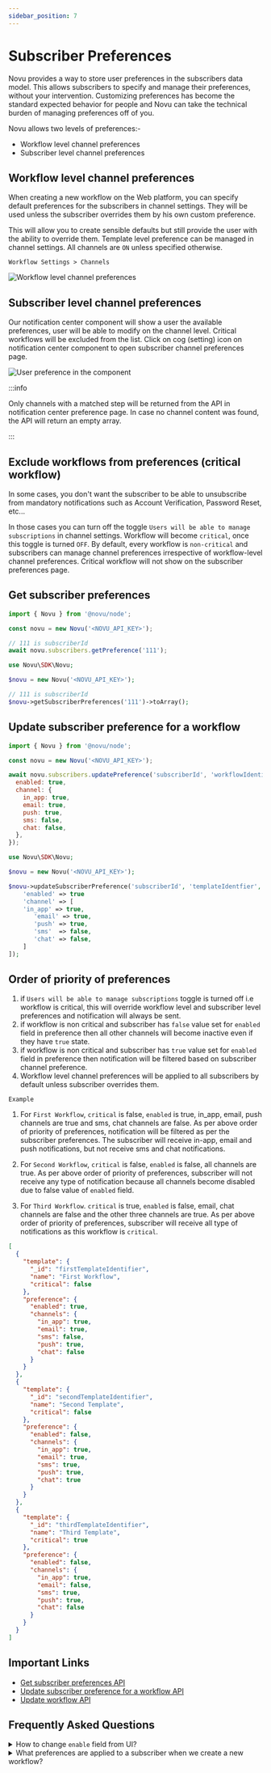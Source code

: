 ```yaml
---
sidebar_position: 7
---
```



# Subscriber Preferences

Novu provides a way to store user preferences in the subscribers data model.
This allows subscribers to specify and manage their preferences, without your intervention. Customizing preferences has become the standard expected behavior for people and Novu can take the technical burden of managing preferences off of you.

Novu allows two levels of preferences:-

- Workflow level channel preferences
- Subscriber level channel preferences

## Workflow level channel preferences

When creating a new workflow on the Web platform, you can specify default preferences for the subscribers in channel settings. They will be used unless the subscriber overrides them by his own custom preference.

This will allow you to create sensible defaults but still provide the user with the ability to override them. Template level preference can be managed in channel settings. All channels are `ON` unless specified otherwise.

`Workflow Settings > Channels`

![Workflow level channel preferences](/img/platform/preferences/template-level-channel-preferences.png)

## Subscriber level channel preferences

Our notification center component will show a user the available preferences, user will be able to modify on the channel level. Critical workflows will be excluded from the list. Click on cog (setting) icon on notification center component to open subscriber channel preferences page.

![User preference in the component](/img/platform/preferences/user-preference.png)

:::info

Only channels with a matched step will be returned from the API in notification center preference page. In case no channel content was found, the API will return an empty array.

:::

## Exclude workflows from preferences (critical workflow)

In some cases, you don't want the subscriber to be able to unsubscribe from mandatory notifications such as Account Verification, Password Reset, etc...

In those cases you can turn off the toggle `Users will be able to manage subscriptions` in channel settings. Workflow will become `critical`, once this toggle is turned `OFF`. By default, every workflow is `non-critical` and subscribers can manage channel preferences irrespective of workflow-level channel preferences. Critical workflow will not show on the subscriber preferences page.

## Get subscriber preferences

<Tabs groupId="language" queryString>

  <TabItem value="js" label="Node.js">

```javascript
import { Novu } from '@novu/node';

const novu = new Novu('<NOVU_API_KEY>');

// 111 is subscriberId
await novu.subscribers.getPreference('111');
```

  </TabItem>
    <TabItem value="php" label="PHP">

```php
use Novu\SDK\Novu;

$novu = new Novu('<NOVU_API_KEY>');

// 111 is subscriberId
$novu->getSubscriberPreferences('111')->toArray();
```

  </TabItem>
</Tabs>

## Update subscriber preference for a workflow

<Tabs groupId="language" queryString>

  <TabItem value="js" label="Node.js">

```javascript
import { Novu } from '@novu/node';

const novu = new Novu('<NOVU_API_KEY>');

await novu.subscribers.updatePreference('subscriberId', 'workflowIdentifier', {
  enabled: true,
  channel: {
    in_app: true,
    email: true,
    push: true,
    sms: false,
    chat: false,
  },
});
```

  </TabItem>
    <TabItem value="php" label="PHP">

```php
use Novu\SDK\Novu;

$novu = new Novu('<NOVU_API_KEY>');

$novu->updateSubscriberPreference('subscriberId', 'templateIdentfier', [
    'enabled' => true
    'channel' => [
    'in_app' => true,
       'email' => true,
       'push' => true,
       'sms'  => false,
       'chat' => false,
    ]
]);
```

  </TabItem>
</Tabs>

## Order of priority of preferences

1. if `Users will be able to manage subscriptions` toggle is turned off i.e workflow is critical, this will override workflow level and subscriber level preferences and notification will always be sent.
2. if workflow is non critical and subscriber has `false` value set for `enabled` field in preference then all other channels will become inactive even if they have `true` state.
3. if workflow is non critical and subscriber has `true` value set for `enabled` field in preference then notification will be filtered based on subscriber channel preference.
4. Workflow level channel preferences will be applied to all subscribers by default unless subscriber overrides them.

`Example`

1. For `First Workflow`, `critical` is false, `enabled` is true, in_app, email, push channels are true and sms, chat channels are false. As per above order of priority of preferences, notification will be filtered as per the subscriber preferences. The subscriber will receive in-app, email and push notifications, but not receive sms and chat notifications.

2. For `Second Workflow`, `critical` is false, `enabled` is false, all channels are true. As per above order of priority of preferences, subscriber will not receive any type of notification because all channels become disabled due to false value of `enabled` field.

3. For `Third Workflow`. `critical` is true, `enabled` is false, email, chat channels are false and the other three channels are true. As per above order of priority of preferences, subscriber will receive all type of notifications as this workflow is `critical`.

```json title="Subscriber preference example for three workflows"
[
  {
    "template": {
      "_id": "firstTemplateIdentifier",
      "name": "First Workflow",
      "critical": false
    },
    "preference": {
      "enabled": true,
      "channels": {
        "in_app": true,
        "email": true,
        "sms": false,
        "push": true,
        "chat": false
      }
    }
  },
  {
    "template": {
      "_id": "secondTemplateIdentifier",
      "name": "Second Template",
      "critical": false
    },
    "preference": {
      "enabled": false,
      "channels": {
        "in_app": true,
        "email": true,
        "sms": true,
        "push": true,
        "chat": true
      }
    }
  },
  {
    "template": {
      "_id": "thirdTemplateIdentifier",
      "name": "Third Template",
      "critical": true
    },
    "preference": {
      "enabled": false,
      "channels": {
        "in_app": true,
        "email": false,
        "sms": true,
        "push": true,
        "chat": false
      }
    }
  }
]
```

## Important Links

- [Get subscriber preferences API](https://docs.novu.co/api/get-subscriber-preferences/)
- [Update subscriber preference for a workflow API](https://docs.novu.co/api/update-subscriber-preference/)
- [Update workflow API](https://docs.novu.co/api/update-notification-template/)

## Frequently Asked Questions

<details>
  <summary>
    How to change <code>enable</code> field from UI?
  </summary>
  <p>This field can only be changed using API.</p>
</details>

<details>
  <summary>What preferences are applied to a subscriber when we create a new workflow?</summary>
  <p>
    In the case of a new workflow, the subscriber will inherit all preferences from the workflow.
    However, after subsequent preference updates, the subscriber's preferences will not inherit
    workflow-level preferences.
  </p>
</details>
